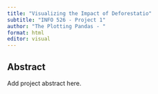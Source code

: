```yaml
---
title: "Visualizing the Impact of Deforestatio"
subtitle: "INFO 526 - Project 1"
author: "The Plotting Pandas - "
format: html
editor: visual
---
```


## Abstract

Add project abstract here.
